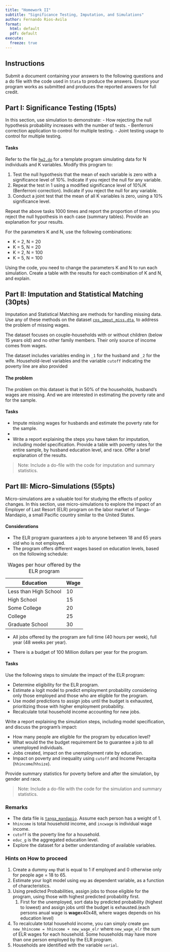 ```yaml
---
title: "Homework II"
subtitle: "Significance Testing, Imputation, and Simulations"
author: Fernando Rios-Avila
format:
  html: default
  pdf: default  
execute:
  freeze: true 
---
```


## Instructions

Submit a document containing your answers to the following questions and a do file with the code used in `Stata` to produce the answers. Ensure your program works as submitted and produces the reported answers for full credit.

## Part I: Significance Testing (15pts)

In this section, use simulation to demonstrate:
- How rejecting the null hypothesis probability increases with the number of tests.
- Benferroni correction application to control for multiple testing.
- Joint testing usage to control for multiple testing.

#### Tasks

Refer to the file [`hw2.do`](hw2.do) for a template program simulating data for N individuals and K variables. Modify this program to:

1. Test the null hypothesis that the mean of each variable is zero with a significance level of 10%. Indicate if you reject the null for any variable.
2. Repeat the test in 1 using a modified significance level of 10%/K (Benferroni correction). Indicate if you reject the null for any variable.
3. Conduct a joint test that the mean of all K variables is zero, using a 10% significance level.

Repeat the above tasks 1000 times and report the proportion of times you reject the null hypothesis in each case (summary tables). Provide an explanation for your results.

For the parameters K and N, use the following combinations:

- K = 2, N = 20
- K = 5, N = 20
- K = 2, N = 100
- K = 5, N = 100

Using the code, you need to change the parameters K and N to run each simulation. Create a table with the results for each combination of K and N, and explain.

## Part II: Imputation and Statistical Matching (30pts)

Imputation and Statistical Matching are methods for handling missing data. Use any of these methods on the dataset [`cps_imput_miss.dta`](cps_imput_miss.dta), to address the problem of missing wages. 

The dataset focuses on couple-households with or without children (below 15 years old) and no other family members. Their only source of income comes from wages.

The dataset includes variables ending in `_1` for the husband and `_2` for the wife. Household-level variables and the variable `cutoff` indicating the poverty line are also provided

#### The problem

The problem on this dataset is that in 50% of the households, husband's wages are missing. And we are interested in estimating the poverty rate and for the sample. 

#### Tasks

- Impute missing wages for husbands and estimate the poverty rate for the sample.
- 
- Write a report explaining the steps you have taken for imputation, including model specification. Provide a table with poverty rates for the entire sample, by husband education level, and race. Offer a brief explanation of the results. 

> Note: Include a do-file with the code for imputation and summary statistics.

## Part III: Micro-Simulations (55pts)

Micro-simulations are a valuable tool for studying the effects of policy changes. In this section, use micro-simulations to explore the impact of an Employer of Last Resort (ELR) program on the labor market of Tanga-Mandapio, a small Pacific country similar to the United States.

#### Considerations

- The ELR program guarantees a job to anyone between 18 and 65 years old who is not employed.
- The program offers different wages based on education levels, based on the following schedule:

| Education | Wage |
|-----------|------|
| Less than High School | 10 |
| High School | 15 |
| Some College | 20 |
| College | 25 |
| Graduate School | 30|
: Wages per hour offered by the ELR program

- All jobs offered by the program are full time (40 hours per week), full year (48 weeks per year). 
 
- There is a budget of 100 Million dollars per year for the program.

#### Tasks

Use the following steps to simulate the impact of the ELR program:

- Determine eligibility for the ELR program.
- Estimate a logit model to predict employment probability considering only those employed and those who are eligible for the program.
- Use model predictions to assign jobs until the budget is exhausted, prioritizing those with higher employment probability.
- Recalculate total household income accounting for new jobs.

Write a report explaining the simulation steps, including model specification, and discuss the program's impact:

- How many people are eligible for the program by education level?
- What would the the budget requirement be to guarantee a job to all unemployed individuals.
- Jobs created, impact on the unemployment rate by education.
- Impact on poverty and inequality using `cutoff` and Income Percapita (`hhincome`/`hhsize`).

Provide summary statistics for poverty before and after the simulation, by gender and race.

> Note: Include a do-file with the code for the simulation and summary statistics.

### Remarks

- The data file is [`tanga_mandapio`](tanga_mandapio.dta). Assume each person has a weight of 1.
- `hhincome` is total household income, and `incwage` is individual wage income.
- `cutoff` is the poverty line for a household.
- `educ_g` is the aggregated education level.
- Explore the dataset for a better understanding of available variables.

### Hints on How to proceed

1. Create a dummy `emp` that is equal to 1 if employed and 0 otherwise only for people age = 18 to 65.
2. Estimate your logit model using `emp` as dependent variable, as a function of characteristics.
3. Using predicted Probabilities, assign jobs to those eligible for the program, using those with highest predicted probability first. 
   1. First for the unemployed, sort data by predicted probability (highest to lowest) and assign jobs until the budget is exhausted.(each persons anual wage is **wage**x40x48, where wages depends on his education level)
4. To recalculate total household income, you can simply create `gen new_hhincome = hhincome + new_wage_elr` where `new_wage_elr` the sum of ELR wages for each household. Some households may have more than one person employed by the ELR program.
5. Households are identified with the variable `serial`.


  
